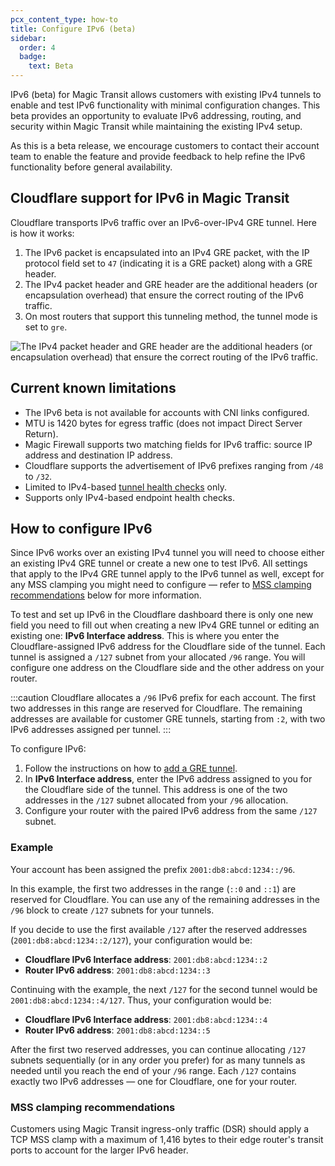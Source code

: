 ```yaml
---
pcx_content_type: how-to
title: Configure IPv6 (beta)
sidebar:
  order: 4
  badge:
    text: Beta
---
```


IPv6 (beta) for Magic Transit allows customers with existing IPv4 tunnels to enable and test IPv6 functionality with minimal configuration changes. This beta provides an opportunity to evaluate IPv6 addressing, routing, and security within Magic Transit while maintaining the existing IPv4 setup.

As this is a beta release, we encourage customers to contact their account team to enable the feature and provide feedback to help refine the IPv6 functionality before general availability.

## Cloudflare support for IPv6 in Magic Transit

Cloudflare transports IPv6 traffic over an IPv6-over-IPv4 GRE tunnel. Here is how it works:

1. The IPv6 packet is encapsulated into an IPv4 GRE packet, with the IP protocol field set to `47` (indicating it is a GRE packet) along with a GRE header.
2. The IPv4 packet header and GRE header are the additional headers (or encapsulation overhead) that ensure the correct routing of the IPv6 traffic.
3. On most routers that support this tunneling method, the tunnel mode is set to `gre`.

![The IPv4 packet header and GRE header are the additional headers (or encapsulation overhead) that ensure the correct routing of the IPv6 traffic.](~/assets/images/magic-transit/ipv6.png)

## Current known limitations

- The IPv6 beta is not available for accounts with CNI links configured.
- MTU is 1420 bytes for egress traffic (does not impact Direct Server Return).
- Magic Firewall supports two matching fields for IPv6 traffic: source IP address and destination IP address.
- Cloudflare supports the advertisement of IPv6 prefixes ranging from `/48` to `/32`.
- Limited to IPv4-based [tunnel health checks](/magic-transit/reference/tunnel-health-checks/) only.
- Supports only IPv4-based endpoint health checks.

## How to configure IPv6

Since IPv6 works over an existing IPv4 tunnel you will need to choose either an existing IPv4 GRE tunnel or create a new one to test IPv6. All settings that apply to the IPv4 GRE tunnel apply to the IPv6 tunnel as well, except for any MSS clamping you might need to configure — refer to [MSS clamping recommendations](#mss-clamping-recommendations) below for more information.

To test and set up IPv6 in the Cloudflare dashboard there is only one new field you need to fill out when creating a new IPv4 GRE tunnel or editing an existing one: **IPv6 Interface address**. This is where you enter the Cloudflare-assigned IPv6 address for the Cloudflare side of the tunnel. Each tunnel is assigned a `/127` subnet from your allocated `/96` range. You will configure one address on the Cloudflare side and the other address on your router.

:::caution
Cloudflare allocates a `/96` IPv6 prefix for each account. The first two addresses in this range are reserved for Cloudflare. The remaining addresses are available for customer GRE tunnels, starting from `:2`, with two IPv6 addresses assigned per tunnel.
:::

To configure IPv6:

1. Follow the instructions on how to [add a GRE tunnel](/magic-transit/how-to/configure-tunnel-endpoints/#add-tunnels).
2. In **IPv6 Interface address**, enter the IPv6 address assigned to you for the Cloudflare side of the tunnel. This address is one of the two addresses in the `/127` subnet allocated from your `/96` allocation.
3. Configure your router with the paired IPv6 address from the same `/127` subnet.

### Example

Your account has been assigned the prefix `2001:db8:abcd:1234::/96`.

In this example, the first two addresses in the range (`::0` and `::1`) are reserved for Cloudflare. You can use any of the remaining addresses in the `/96` block to create `/127` subnets for your tunnels.

If you decide to use the first available `/127` after the reserved addresses (`2001:db8:abcd:1234::2/127`), your configuration would be:
- **Cloudflare IPv6 Interface address**: `2001:db8:abcd:1234::2`
- **Router IPv6 address**: `2001:db8:abcd:1234::3`

Continuing with the example, the next `/127` for the second tunnel would be `2001:db8:abcd:1234::4/127`. Thus, your configuration would be:
- **Cloudflare IPv6 Interface address**: `2001:db8:abcd:1234::4`
- **Router IPv6 address**: `2001:db8:abcd:1234::5`

After the first two reserved addresses, you can continue allocating `/127` subnets sequentially (or in any order you prefer) for as many tunnels as needed until you reach the end of your `/96` range. Each `/127` contains exactly two IPv6 addresses — one for Cloudflare, one for your router.

### MSS clamping recommendations

Customers using Magic Transit ingress-only traffic (DSR) should apply a TCP MSS clamp with a maximum of 1,416 bytes to their edge router's transit ports to account for the larger IPv6 header.

